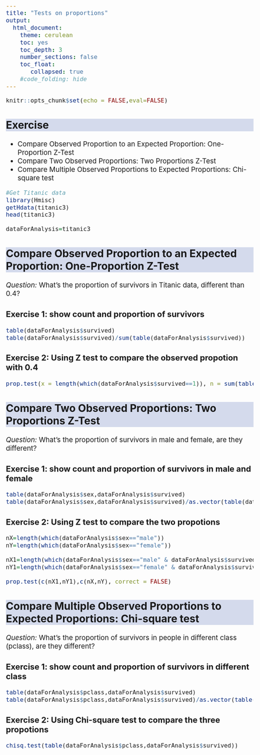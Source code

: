 ---
title: "Tests on proportions"
output:
  html_document:
    theme: cerulean
    toc: yes
    toc_depth: 3
    number_sections: false
    toc_float: 
       collapsed: true
    #code_folding: hide
---

```{=html}
<style>
h2 {
  background-color: #D4DAEC;
}
body{
  font-size: 14pt;
}
</style>
```



```{r setup,echo=FALSE}

knitr::opts_chunk$set(echo = FALSE,eval=FALSE)


```



## Exercise

-   Compare Observed Proportion to an Expected Proportion: One-Proportion Z-Test
-   Compare Two Observed Proportions: Two Proportions Z-Test
-   Compare Multiple Observed Proportions to Expected Proportions: Chi-square test


```{r,message=FALSE,echo=TRUE}

#Get Titanic data
library(Hmisc)
getHdata(titanic3)
head(titanic3)

dataForAnalysis=titanic3

```


## Compare Observed Proportion to an Expected Proportion: One-Proportion Z-Test

*Question:* What's the proportion of survivors in Titanic data, different than 0.4?  

### Exercise 1: show count and proportion of survivors                          

```{r}

table(dataForAnalysis$survived)
table(dataForAnalysis$survived)/sum(table(dataForAnalysis$survived))

```


### Exercise 2: Using Z test to compare the observed propotion with 0.4                        

```{r}

prop.test(x = length(which(dataForAnalysis$survived==1)), n = sum(table(dataForAnalysis$survived)), p = 0.4, correct = FALSE)

```


## Compare Two Observed Proportions: Two Proportions Z-Test

*Question:* What's the proportion of survivors in male and female, are they different?

### Exercise 1: show count and proportion of survivors in male and female                         

```{r}

table(dataForAnalysis$sex,dataForAnalysis$survived)
table(dataForAnalysis$sex,dataForAnalysis$survived)/as.vector(table(dataForAnalysis$sex))

```


### Exercise 2: Using Z test to compare the two propotions

```{r}

nX=length(which(dataForAnalysis$sex=="male"))
nY=length(which(dataForAnalysis$sex=="female"))

nX1=length(which(dataForAnalysis$sex=="male" & dataForAnalysis$survived==1))
nY1=length(which(dataForAnalysis$sex=="female" & dataForAnalysis$survived==1))

prop.test(c(nX1,nY1),c(nX,nY), correct = FALSE)


```


## Compare Multiple Observed Proportions to Expected Proportions: Chi-square test

*Question:* What's the proportion of survivors in people in different class (pclass), are they different?

### Exercise 1: show count and proportion of survivors in different class                     

```{r}

table(dataForAnalysis$pclass,dataForAnalysis$survived)
table(dataForAnalysis$pclass,dataForAnalysis$survived)/as.vector(table(dataForAnalysis$pclass))

```

### Exercise 2: Using Chi-square test to compare the three propotions

```{r}

chisq.test(table(dataForAnalysis$pclass,dataForAnalysis$survived))

```








